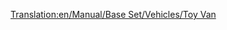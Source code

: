 [[Translation:en/Manual/Base Set/Vehicles/Toy Van]]
{{es/Vagones|Imagen=[[File:en/Toyvan.png]]
|Nombre=Vagón de Juguetes
|PrecioNormal=2.144 € (1.072 £)
|PesoNormal=21 / 23 t
|CapacidadNormal=20 juguetes
|PrecioMono="
|PesoMono=21 / 24 t
|CapacidadMono=25 juguetes
|PrecioMag="
|PesoMag="
|CapacidadMag=27 juguetes
|Descripción=El '''vagón de juguetes''' transporta [[es/Manual/Base Set/Economy/Juguetes|juguetes]] desde la [[es/Manual/Base Set/Economy/Fábrica de juguetes|fábrica de juguetes]] hasta la [[es/Manual/Base Set/Economy/Tienda de juguetes|tienda de juguetes]] en el clima [[es/Manual/Clima#Fantasía|fantasía]].
}}